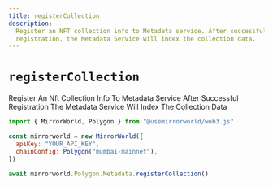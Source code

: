 ```yaml
---
title: registerCollection
description:
  Register an NFT collection info to Metadata service. After successful
  registration, the Metadata Service will index the collection data.
---
```


# `registerCollection`

Register An Nft Collection Info To Metadata Service After Successful
Registration The Metadata Service Will Index The Collection Data

```js
import { MirrorWorld, Polygon } from "@usemirrorworld/web3.js"

const mirrorworld = new MirrorWorld({
  apiKey: "YOUR_API_KEY",
  chainConfig: Polygon("mumbai-mainnet"),
})

await mirrorworld.Polygon.Metadata.registerCollection()
```
